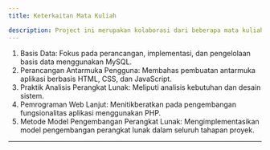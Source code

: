 ```yaml
---
title: Keterkaitan Mata Kuliah

description: Project ini merupakan kolaborasi dari beberapa mata kuliah, antara lain
---
```

1. Basis Data: Fokus pada perancangan, implementasi, dan pengelolaan basis data menggunakan MySQL.
2. Perancangan Antarmuka Pengguna: Membahas pembuatan antarmuka aplikasi berbasis HTML, CSS, dan JavaScript.
3. Praktik Analisis Perangkat Lunak: Meliputi analisis kebutuhan dan desain sistem.
4. Pemrograman Web Lanjut: Menitikberatkan pada pengembangan fungsionalitas aplikasi menggunakan PHP.
5. Metode Model Pengembangan Perangkat Lunak: Mengimplementasikan model pengembangan perangkat lunak dalam seluruh tahapan proyek.
---